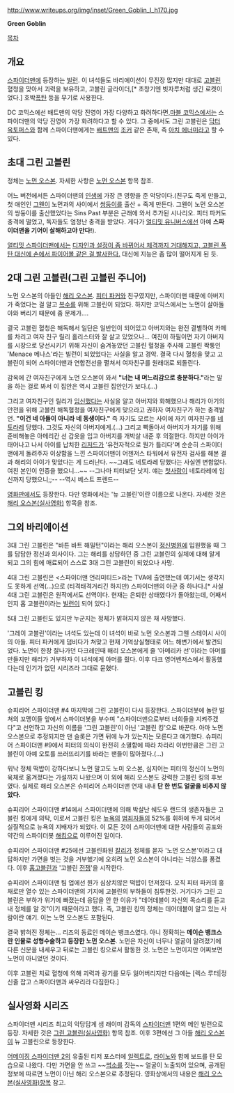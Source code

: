 http://www.writeups.org/img/inset/Green_Goblin_I_h170.jpg

'''Green Goblin'''

[[목차]]
== 개요 ==
[[스파이더맨]]에 등장하는 [[빌런]]. 이 녀석들도 바리에이션이 무진장 많지만 대대로 [[고블린]] 혈청을 맞아서 괴력을 보유하고, 고블린 글라이더,[* 초창기엔 빗자루처럼 생긴 로켓이었다.] 호박[[폭탄]] 등을 무기로 사용한다.

DC 코믹스에선 배트맨의 악당 진영이 가장 다양하고 화려하다면,[[마블 코믹스]]에서는 스파이더맨의 악당 진영이 가장 화려하다고 할 수 있다. 그 중에서도 그린 고블린은 [[닥터 옥토퍼스]]와 함께 스파이더맨에게는 [[배트맨]]의 [[조커(DC 코믹스)|조커]] 같은 존재, 즉 [[아치 에너미]]라고 할 수 있다. 

== 초대 그린 고블린 ==
정체는 [[노먼 오스본]]. 자세한 사항은 [[노먼 오스본]] 항목 참조.

어느 버전에서든 스파이더맨의 [[인생]]에 가장 큰 영향을 준 악당이다.(친구도 죽게 만들고, 첫 애인인 [[그웬 스테이시|그웬]]이 노먼과의 사이에서 [[쌍둥이]]를 출산 + 죽게 만든다. 그웬이 노먼 오스본의 쌍둥이를 출산했었다는 Sins Past 부분은 근래에 와서 추가된 시나리오. 피터 파커도 충격에 떨었고, 독자들도 엄청난 충격을 받았다. 게다가 [[얼티밋 유니버스]]에선 아예 '''스파이더맨을 기어이 살해하고야 만다!'''). 

[[얼티밋 스파이더맨]]에서는 [[그린 고블린(얼티밋 유니버스)|디자인과 설정이 좀 바뀌어서 체격까지 거대해지고, 고블린 폭탄 대신에 손에서 파이어볼 같은 걸 발사한다.]] 대신에 지능은 좀 많이 떨어지게 된 듯.

== 2대 그린 고블린(그린 고블린 주니어) ==
노먼 오스본의 아들인 [[해리 오스본]]. [[피터 파커]]와 친구였지만, 스파이더맨 때문에 아버지가 죽었다는 걸 알고 [[복수]]를 위해 고블린이 되었다. 하지만 코믹스에서는 노먼이 살아돌아와 버리기 때문에 좀 문제가….

결국 고블린 혈청은 해독해서 일단은 일반인이 되어있고 아버지와는 완전 결별하여 카페를 차리고 여자 친구 릴리 홀리스터와 잘 살고 있었으나… 여친이 하필이면 자기 아버지를 시장으로 당선시키기 위해 자신이 숨겨놓았던 고블린 혈청을 주사해 고블린 짝퉁인 'Menace 메나스'라는 빌런이 되었었다는 사실을 알고 경악. 결국 다시 혈청을 맞고 고블린이 되어 스파이더맨과 연합전선을 펼쳐서 여자친구를 원래대로 되돌린다.

감옥에 간 여자친구에게 노먼 오스본이 와서 '''"너는 내 며느리감으로 충분하다."'''라는 말을 하는 걸로 봐서 이 집안은 역시 고블린 집안인가 보다.(…)

그리고 여자친구인 릴리가 [[임신]]했다는 사실을 알고 아버지와 화해했으나 해리가 아기의 안전을 위해 고블린 해독혈청을 여자친구에게 맞으라고 권하자 여자친구가 하는 충격발언. '''"이건 네 아들이 아니라 네 동생이다."''' 즉 자기도 모르는 사이에 자기 여자친구를 [[네토라레]] 당했다. 그것도 자신의 아버지에게.(…) 그리고 빡돌아서 아버지가 자기를 위해 준비해놓은 아메리칸 선 갑옷을 입고 아버지를 개박살 내준 후 의절한다. 하지만 아이가 태어나고 나서 아이를 납치한 [[리저드]]가 '유전자적으로 뭔가 틀리다'며 순순히 스파이더맨에게 돌려주자 이상함을 느낀 스파이더맨이 어젠저스 타워에서 유전자 검사를 해본 결과 해리의 아이가 맞았다는 게 드러난다. ~~그래도 네토라레 당했다는 사실엔 변함없다. 여친 본인이 인증을 했으니...~~ --그나마 피터보단 낫지. 얘는 [[그웬 스테이시|첫사랑]]이 네토라레에 임신까지 당했으니;;-- --역시 베스트 프렌드--

[[영화]]판에서도 등장한다. 다만 영화에서는 '뉴 고블린'이란 이름으로 나온다. 자세한 것은 [[해리 오스본(실사영화)]] 항목을 참조. 

== 그외 바리에이션 ==
3대 그린 고블린은 "바튼 바트 해밀턴"이라는 해리 오스본이 [[정신병원]]에 입원했을 때 그를 담담한 정신과 의사이다. 그는 해리를 상담하던 중 그린 고블린의 실체에 대해 알게 되고 그의 힘에 매료되어 스스로 3대 그린 고블린이 되었으나 사망.

4대 그린 고블린은 <스파이더맨 언리미티드>라는 TVA에 출연했는데 여기서는 생각지도 못하게 선역(…)으로 (티격태격거리긴 하지만) 스파이더맨의 아군 중 하나다.[* 사실 4대 그린 고블린은 원작에서도 선역이다. 현재는 은퇴한 상태였다가 돌아왔는데, 어째서인지 홉 고블린이라는 [[빌런]]이 되어 있다.]

5대 그린 고블린도 있지만 누군지는 정체가 밝혀지지 않은 채 사망했다.

'그레이 고블린'이라는 녀석도 있는데 이 녀석이 바로 노먼 오스본과 그웬 스테이시 사이의 아들. 피터 파커에게 덤비다가 쳐맞고 현재 기억상실형태로 어느 해변가에서 발견되었다. 노먼이 한창 잘나가던 다크레인때 해리 오스본에게 줄 '아메리카 선'이라는 아머를 만들지만 해리가 거부하자 이 녀석에게 아머를 줬다. 이후 다크 영어벤저스에서 활동했다는데 인기가 없던 시리즈라 그대로 묻혔다.

== 고블린 킹 == 
슈피리어 스파이더맨 #4 마지막에 그린 고블린이 다시 등장한다. 스파이더봇에 놀란 벌쳐의 꼬맹이들 앞에서 스파이더봇을 부수며 "스파이더맨으로부터 너희들을 지켜주겠다"고 선언하고 자신의 이름을 '그린 고블린'이 아닌 '고블린 킹'으로 바꾼다. 아마 노먼 오스본으로 추정되지만 댄 슬롯은 가면 뒤에 누가 있는지는 모른다고 얘기했다. 슈피리어 스파이더맨 #9에서 피터의 의식이 완전히 소멸함에 따라 차라리 이번만큼은 그린 고블린이 아예 오토를 쓰러뜨리기를 바라는 팬들이 많아졌다.(...) 

워낙 정체 떡밥이 강하다보니 노먼 말고도 노미 오스본, 심지어는 피터의 정신이 노먼의 육체로 옮겨졌다는 가설까지 나왔으며 이 외에 해리 오스본도 강력한 고블린 킹의 후보였다. 실제로 해리 오스본은 슈피리어 스파이더맨 연재 내내 '''단 한 번도 얼굴을 비추지 않았다.'''

슈피리어 스파이더맨 #14에서 스파이더맨에 의해 박살난 쉐도우 랜드의 생존자들은 고블린 킹에게 의탁, 이로서 고블린 킹은 [[뉴욕]]의 [[범죄자]]들의 52%를 휘하에 두게 되어서 실질적으로 뉴욕의 지배자가 되었다. 이 모든 것이 스파이더맨에 대한 사람들의 공포와 약간의 스파이더봇 [[해킹]]으로 이루어진 일이다.

슈피리어 스파이더맨 #25에선 고블린화된 [[스파이더맨/관련 인물#s-1.4|칼리]]가 정체를 묻자 '노먼 오스본'이라고 대답하지만 가면을 벗는 것을 거부했기에 오히려 노먼 오스본이 아니라는 늬앙스를 풍겼다. 이후 [[홉고블린#s-1.4|홉고블린]]과 '고블린 [[전쟁]]'을 시작한다.

슈피리어 스파이더맨 팀 업에선 뭔가 심상치않은 떡밥이 던져졌다.  오직 피터 파커의 홍채로만 열수 있는 스파이더맨의 기지에 고블린의 부하들이 침투한것.  거기다가 그린 고블린은 부하가 위기에 빠졌는데 응답을 안 한 이유가 "데어데블이 자신의 목소리를 듣고 내 정체를 알 것"이기 때문이라고 했다.  즉, 고블린 킹의 정체는 데어데블이 알고 있는 사람이란 얘기.  이는 노먼 오스본도 포함된다.

결국 밝혀진 정체는... 리즈의 동료인 메이슨 뱅크스였다.  아니 정확히는 '''메이슨 뱅크스란 인물로 성형수술하고 등장한 노먼 오스본'''.  노먼은 자신이 너무나 얼굴이 알려졌기에 다른 신분을 내세우고 뒤로는 고블린 킹으로서 활동한 것.  노먼은 노먼이지만 어찌보면 노먼이 아니었던 것이다.  

이후 고블린 치료 혈청에 의해 괴력과 광기를 모두 잃어버리지만 다음에는 [렉스 루터|정신줄 잡고 스파이더맨과 싸우리라 다짐한다.]

== 실사영화 시리즈 ==
스파이더맨 시리즈 최고의 악당답게 샘 래이미 감독의 [[스파이더맨]] 1편의 메인 빌런으로 등장. 자세한 것은 [[그린 고블린(실사영화)]] 항목 참조. 이후 3편에선 그 아들 [[해리 오스본(실사영화)|해리 오스본]]이 뉴 고블린으로 등장한다.

[[어메이징 스파이더맨 2]]의 유출된 티저 포스터에 [[일렉트로]], [[라이노#s-4|라이노]]와 함께 보드를 탄 모습으로 나왔다. 다만 가면을 안 쓰고 ~~[[썩소]]를 짓는~~ 얼굴이 노출되어 있으며, 공개된 정보에 따르면 노먼이 아닌 해리 오스본으로 추정된다. 영화상에서의 내용은 [[해리 오스본(실사영화)]]항목 참고.
